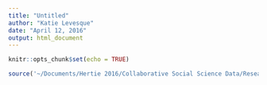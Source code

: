 ```yaml
---
title: "Untitled"
author: "Katie Levesque"
date: "April 12, 2016"
output: html_document
---
```


```r
knitr::opts_chunk$set(echo = TRUE)

source('~/Documents/Hertie 2016/Collaborative Social Science Data/Research Project/GitHub/Climate-Happiness-Repository/Merging Source.R', encoding = 'UTF-8')

```
